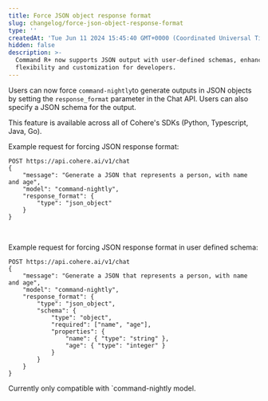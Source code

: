 ```yaml
---
title: Force JSON object response format
slug: changelog/force-json-object-response-format
type: ''
createdAt: 'Tue Jun 11 2024 15:45:40 GMT+0000 (Coordinated Universal Time)'
hidden: false
description: >-
  Command R+ now supports JSON output with user-defined schemas, enhancing
  flexibility and customization for developers.
---
```

Users can now force `command-nightly`to generate outputs in JSON objects by setting the `response_format` parameter in the Chat API. Users can also specify a JSON schema for the output.

This feature is available across all of Cohere's SDKs (Python, Typescript, Java, Go).

Example request for forcing JSON response format: 

```Text cURL
POST https://api.cohere.ai/v1/chat
{
    "message": "Generate a JSON that represents a person, with name and age",
    "model": "command-nightly",
    "response_format": {
        "type": "json_object"
    }
}
```

<br />

Example request for forcing JSON response format in user defined schema: 

```Text cURL
POST https://api.cohere.ai/v1/chat
{
    "message": "Generate a JSON that represents a person, with name and age",
    "model": "command-nightly",
    "response_format": {
        "type": "json_object",
        "schema": {
            "type": "object",
            "required": ["name", "age"],
            "properties": {
                "name": { "type": "string" },
                "age": { "type": "integer" }
            }
        }
    }
}

```

Currently only compatible with \`command-nightly model.
